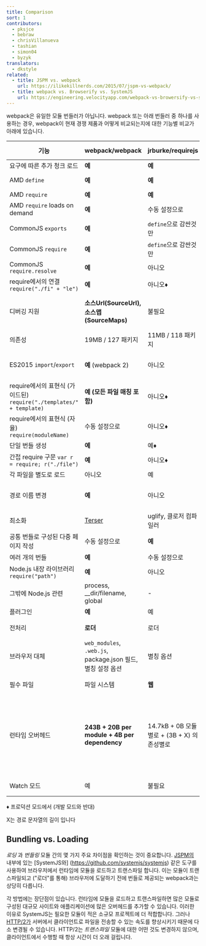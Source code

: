 ```yaml
---
title: Comparison
sort: 1
contributors:
  - pksjce
  - bebraw
  - chrisVillanueva
  - tashian
  - simon04
  - byzyk
translators:
  - dkstyle
related:
  - title: JSPM vs. webpack
    url: https://ilikekillnerds.com/2015/07/jspm-vs-webpack/
  - title: webpack vs. Browserify vs. SystemJS
    url: https://engineering.velocityapp.com/webpack-vs-browersify-vs-systemjs-for-spas-95b349a41fa0
---
```


webpack은 유일한 모듈 번들러가 아닙니다. webpack 또는 아래 번들러 중 하나를 사용하는 경우, webpack이 현재 경쟁 제품과 어떻게 비교되는지에 대한 기능별 비교가 아래에 있습니다.

| 기능                                                                 | webpack/webpack                                             | jrburke/requirejs                          | substack/node-browserify                            | jspm/jspm-cli                                                                                                                                     | rollup/rollup                                                                | brunch/brunch                                                                                |
| -------------------------------------------------------------------- | ----------------------------------------------------------- | ------------------------------------------ | --------------------------------------------------- | ------------------------------------------------------------------------------------------------------------------------------------------------- | ---------------------------------------------------------------------------- | -------------------------------------------------------------------------------------------- |
| 요구에 따른 추가 청크 로드                                           | **예**                                                      | **예**                                     | 아니오                                              | [System.import](https://github.com/systemjs/systemjs/blob/master/docs/system-api.md#systemimportmodulename--normalizedparentname---promisemodule) | 아니오                                                                       | 아니오                                                                                       |
| AMD `define`                                                         | **예**                                                      | **예**                                     | [deamdify](https://github.com/jaredhanson/deamdify) | 예                                                                                                                                                | [rollup-plugin-amd](https://github.com/piuccio/rollup-plugin-amd)            | 예                                                                                           |
| AMD `require`                                                        | **예**                                                      | **예**                                     | 아니오                                              | 예                                                                                                                                                | 아니오                                                                       | 예                                                                                           |
| AMD `require` loads on demand                                        | **예**                                                      | 수동 설정으로                              | 아니오                                              | 예                                                                                                                                                | 아니오                                                                       | 아니오                                                                                       |
| CommonJS `exports`                                                   | **예**                                                      | `define`으로 감싼것만                      | **예**                                              | 예                                                                                                                                                | [commonjs-plugin](https://github.com/rollup/rollup-plugin-commonjs)          | 예                                                                                           |
| CommonJS `require`                                                   | **예**                                                      | `define`으로 감싼것만                      | **예**                                              | 예                                                                                                                                                | [commonjs-plugin](https://github.com/rollup/rollup-plugin-commonjs)          | 예                                                                                           |
| CommonJS `require.resolve`                                           | **예**                                                      | 아니오                                     | 아니오                                              | 아니오                                                                                                                                            | 아니오                                                                       |                                                                                              |
| require에서의 연결 `require("./fi" + "le")`                          | **예**                                                      | 아니오♦                                    | 아니오                                              | 아니오                                                                                                                                            | 아니오                                                                       |                                                                                              |
| 디버깅 지원                                                          | **소스Url(SourceUrl), 소스맵(SourceMaps)**                  | 불필요                                     | 소스맵(SourceMaps)                                  | **소스Url(SourceUrl), 소스맵(SourceMaps)**                                                                                                        | **소스Url(SourceUrl), 소스맵(SourceMaps)**                                   | 소스맵(SourceMaps)                                                                           |
| 의존성                                                               | 19MB / 127 패키지                                           | 11MB / 118 패키지                          | **1.2MB / 1 패키지**                                | 26MB / 131 패키지                                                                                                                                 | ?MB / 3 패키지                                                               |                                                                                              |
| ES2015 `import`/`export`                                             | **예** (webpack 2)                                          | 아니오                                     | 아니오                                              | **예**                                                                                                                                            | **예**                                                                       | 예, [es6 모듈 트랜스파일러](https://github.com/gcollazo/es6-module-transpiler-brunch)를 통해 |
| require에서의 표현식 (가이드된) `require("./templates/" + template)` | **예 (모든 파일 매칭 포함)**                                | 아니오♦                                    | 아니오                                              | 아니오                                                                                                                                            | 아니오                                                                       | 아니오                                                                                       |
| require에서의 표현식 (자율) `require(moduleName)`                    | 수동 설정으로                                               | 아니오♦                                    | 아니오                                              | 아니오                                                                                                                                            | 아니오                                                                       |                                                                                              |
| 단일 번들 생성                                                       | **예**                                                      | 예♦                                        | 예                                                  | 예                                                                                                                                                | 예                                                                           | 예                                                                                           |
| 간접 require 구문 `var r = require; r("./file")`                     | **예**                                                      | 아니오♦                                    | 아니오                                              | 아니오                                                                                                                                            | 아니오                                                                       |                                                                                              |
| 각 파일을 별도로 로드                                                | 아니오                                                      | 예                                         | 아니오                                              | 예                                                                                                                                                | 아니오                                                                       | 아니오                                                                                       |
| 경로 이름 변경                                                       | **예**                                                      | 아니오                                     | 부분적으로                                          | 예                                                                                                                                                | 불필요 (경로이름이 번들에 포함되지 않음)                                     | 아니오                                                                                       |
| 최소화                                                               | [Terser](https://github.com/fabiosantoscode/terser)         | uglify, 클로저 컴파일러                    | [uglifyify](https://github.com/hughsk/uglifyify)    | 예                                                                                                                                                | [uglify-plugin](https://github.com/TrySound/rollup-plugin-uglify)            | [UglifyJS-brunch](https://github.com/brunch/uglify-js-brunch)                                |
| 공통 번들로 구성된 다중 페이지 작성                                  | 수동 설정으로                                               | **예**                                     | 수동 설정으로                                       | 번들 계산으로                                                                                                                                     | 아니오                                                                       | 아니오                                                                                       |
| 여러 개의 번들                                                       | **예**                                                      | 수동 설정으로                              | 수동 설정으로                                       | 예                                                                                                                                                | 아니오                                                                       | 예                                                                                           |
| Node.js 내장 라이브러리 `require("path")`                            | **예**                                                      | 아니오                                     | **예**                                              | **예**                                                                                                                                            | [node-resolve-plugin](https://github.com/rollup/rollup-plugin-node-resolve)  |                                                                                              |
| 그밖에 Node.js 관련                                                  | process, \_\_dir/filename, global                           | -                                          | process, \_\_dir/filename, global                   | process, \_\_dir/filename, global for cjs                                                                                                         | global ([commonjs-plugin](https://github.com/rollup/rollup-plugin-commonjs)) |                                                                                              |
| 플러그인                                                             | **예**                                                      | 예                                         | **예**                                              | 예                                                                                                                                                | 예                                                                           | 예                                                                                           |
| 전처리                                                               | **로더**                                                    | 로더                                       | 변환                                                | 플러그인 번역                                                                                                                                     | 플러그인 번환                                                                | 컴파일러, 최적화 도구                                                                        |
| 브라우저 대체                                                        | `web_modules`, `.web.js`, package.json 필드, 별칭 설정 옵션 | 별칭 옵션                                  | package.json 필드, 별칭 옵션                        | package.json, 별칭 옵션                                                                                                                           | 아니오                                                                       |                                                                                              |
| 필수 파일                                                            | 파일 시스템                                                 | **웹**                                     | 파일 시스템                                         | 플러그인을 통해                                                                                                                                   | 파일 시스템이나 플러그인을 통해                                              | 파일 시스템                                                                                  |
| 런타임 오버헤드                                                      | **243B + 20B per module + 4B per dependency**               | 14.7kB + 0B 모듈별로 + (3B + X) 의존성별로 | 415B + 25B 모듈별로 + (6B + 2X) 의존성별로          | 5.5kB 자체 실행 번들을 위해, 38kB 전체 로더와 폴리필을 위해, 0 일반 모듈, 293B CJS, 139B ES2015 System.register gzip실행전                        | **ES2015 모듈이 없음** (다른 포멧이 있을 수 있음)                            |                                                                                              |
| Watch 모드                                                           | 예                                                          | 불필요                                     | [watchify](https://github.com/browserify/watchify)  | 개발환경에서 필요없음                                                                                                                             | [rollup-watch](https://github.com/rollup/rollup-watch)                       | 예                                                                                           |

♦ 프로덕션 모드에서 (개발 모드와 반대)

X는 경로 문자열의 길이 입니다

## Bundling vs. Loading

_로딩_ 과 _번들링_ 모듈 간의 몇 가지 주요 차이점을 확인하는 것이 중요합니다. [JSPM의](https://github.com/jspm/jspm-cli) 내부에 있는 [SystemJS와] (https://github.com/systemjs/systemjs) 같은 도구를 사용하여 브라우저에서 런타임에 모듈을 로드하고 트랜스파일 합니다. 이는 모듈이 트랜스파일되고 ("로더"를 통해) 브라우저에 도달하기 전에 번들로 제공되는 webpack과는 상당히 다릅니다.

각 방법에는 장단점이 있습니다. 런타임에 모듈을 로드하고 트랜스파일하면 많은 모듈로 구성된 대규모 사이트와 애플리케이션에 많은 오버헤드를 추가할 수 있습니다. 이러한 이유로 SystemJS는 필요한 모듈이 적은 소규모 프로젝트에 더 적합합니다. 그러나 [HTTP/2가](https://http2.github.io/) 서버에서 클라이언트로 파일을 전송할 수 있는 속도를 향상시키기 때문에 다소 변경될 수 있습니다. HTTP/2는 _트랜스파일_ 모듈에 대한 어떤 것도 변경하지 않으며, 클라이언트에서 수행할 때 항상 시간이 더 오래 걸립니다.
